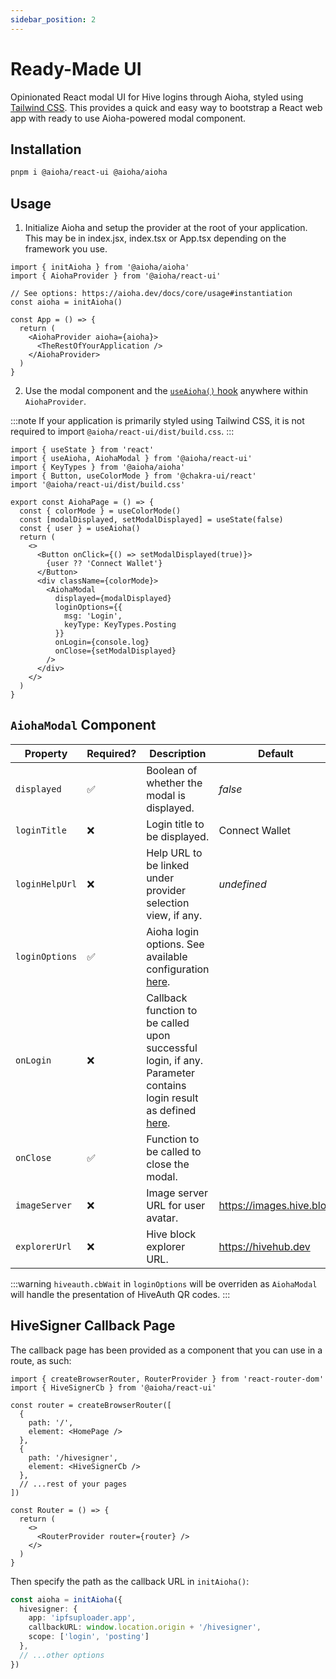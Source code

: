```yaml
---
sidebar_position: 2
---
```


# Ready-Made UI

Opinionated React modal UI for Hive logins through Aioha, styled using [Tailwind CSS](https://tailwindcss.com). This provides a quick and easy way to bootstrap a React web app with ready to use Aioha-powered modal component.

## Installation

```sh
pnpm i @aioha/react-ui @aioha/aioha
```

## Usage

1. Initialize Aioha and setup the provider at the root of your application. This may be in index.jsx, index.tsx or App.tsx depending on the framework you use.

```tsx title="src/App.tsx"
import { initAioha } from '@aioha/aioha'
import { AiohaProvider } from '@aioha/react-ui'

// See options: https://aioha.dev/docs/core/usage#instantiation
const aioha = initAioha()

const App = () => {
  return (
    <AiohaProvider aioha={aioha}>
      <TheRestOfYourApplication />
    </AiohaProvider>
  )
}
```

2. Use the modal component and the [`useAioha()` hook](/docs/react/provider#usage) anywhere within `AiohaProvider`.

:::note
If your application is primarily styled using Tailwind CSS, it is not required to import `@aioha/react-ui/dist/build.css`.
:::

```tsx title="src/components/AiohaPage.tsx"
import { useState } from 'react'
import { useAioha, AiohaModal } from '@aioha/react-ui'
import { KeyTypes } from '@aioha/aioha'
import { Button, useColorMode } from '@chakra-ui/react'
import '@aioha/react-ui/dist/build.css'

export const AiohaPage = () => {
  const { colorMode } = useColorMode()
  const [modalDisplayed, setModalDisplayed] = useState(false)
  const { user } = useAioha()
  return (
    <>
      <Button onClick={() => setModalDisplayed(true)}>
        {user ?? 'Connect Wallet'}
      </Button>
      <div className={colorMode}>
        <AiohaModal
          displayed={modalDisplayed}
          loginOptions={{
            msg: 'Login',
            keyType: KeyTypes.Posting
          }}
          onLogin={console.log}
          onClose={setModalDisplayed}
        />
      </div>
    </>
  )
}
```

## `AiohaModal` Component

|Property|Required?|Description|Default|
|-|-|-|-|
|`displayed`|✅|Boolean of whether the modal is displayed.|*false*|
|`loginTitle`|❌|Login title to be displayed.|Connect Wallet|
|`loginHelpUrl`|❌|Help URL to be linked under provider selection view, if any.|*undefined*|
|`loginOptions`|✅|Aioha login options. See available configuration [here](/docs/core/usage#login).||
|`onLogin`|❌|Callback function to be called upon successful login, if any. Parameter contains login result as defined [here](/docs/core/usage#login).|
|`onClose`|✅|Function to be called to close the modal.||
|`imageServer`|❌|Image server URL for user avatar.|https://images.hive.blog|
|`explorerUrl`|❌|Hive block explorer URL.|https://hivehub.dev|

:::warning
`hiveauth.cbWait` in `loginOptions` will be overriden as `AiohaModal` will handle the presentation of HiveAuth QR codes.
:::

## HiveSigner Callback Page

The callback page has been provided as a component that you can use in a route, as such:

```tsx title="src/Router.tsx"
import { createBrowserRouter, RouterProvider } from 'react-router-dom'
import { HiveSignerCb } from '@aioha/react-ui'

const router = createBrowserRouter([
  {
    path: '/',
    element: <HomePage />
  },
  {
    path: '/hivesigner',
    element: <HiveSignerCb />
  },
  // ...rest of your pages
])

const Router = () => {
  return (
    <>
      <RouterProvider router={router} />
    </>
  )
}
```

Then specify the path as the callback URL in `initAioha()`:

```ts
const aioha = initAioha({
  hivesigner: {
    app: 'ipfsuploader.app',
    callbackURL: window.location.origin + '/hivesigner',
    scope: ['login', 'posting']
  },
  // ...other options
})
```